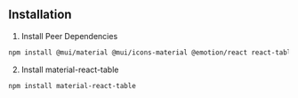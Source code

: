 
<Head>
  <title>Material React Table - Installation</title>
</Head>

## Installation

1. Install Peer Dependencies

```bash
npm install @mui/material @mui/icons-material @emotion/react react-table
```

2. Install material-react-table

```bash
npm install material-react-table
```
